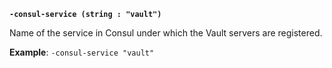 <a id="operator-flag-consul-service" />

**`-consul-service (string : "vault")`**

Name of the service in Consul under which the Vault servers are registered.

**Example**: `-consul-service "vault"`
